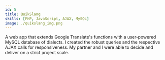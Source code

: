 ```yaml
---
id: 5
title: QuikSlang
skills: [PHP, JavaScript, AJAX, MySQL]
image: ./quikslang_img.png
---
```


A web app that extends Google Translate's functions with a user-powered MySQL database of dialects.
I created the robust queries and the respective AJAX calls for responsiveness. 
My partner and I were able to decide and deliver on a strict project scale.




